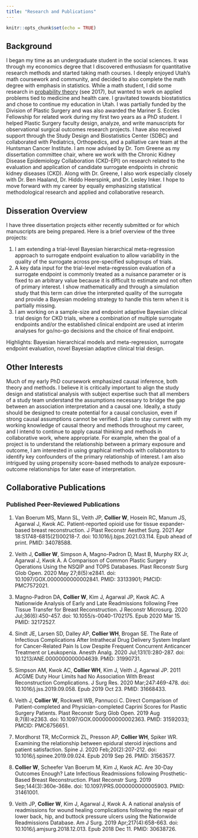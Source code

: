 ```yaml
---
title: "Research and Publications"
---
```


```r
knitr::opts_chunk$set(echo = TRUE)
```

## Background
I began my time as an undergraduate student in the social sciences. It was through my economics degree that I discovered enthusiasm for quantitative research methods and started taking math courses. I deeply enjoyed Utah's math coursework and community, and decided to also complete the math degree with emphasis in statistics. While a math student, I did some research in [probability theory](http://www.math.utah.edu/undergraduate/reu-archive.php) (see 2017), but wanted to work on applied problems tied to medicine and health care. I gravitated towards biostatistics and chose to continue my education in Utah. I was partially funded by the Division of Plastic Surgery and was also awarded the Mariner S. Eccles Fellowship for related work during my first two years as a PhD student. I helped Plastic Surgery faculty design, analyze, and write manuscripts for observational surgical outcomes research projects. I have also received support through the Study Design and Biostatistics Center (SDBC) and collaborated with Pediatrics, Orthopedics, and a palliative care team at the Huntsman Cancer Institute. I am now advised by Dr. Tom Greene as my dissertation committee chair, where we work with the Chronic Kidney Disease Epidemiology Collaboration (CKD-EPI) on research related to the evaluation and application of candidate surrogate endpoints in chronic kidney diseases (CKD). Along with Dr. Greene, I also work especially closely with Dr. Ben Haaland, Dr. Hiddo Heerspink, and Dr. Lesley Inker. I hope to move forward with my career by equally emphasizing statistical methodological research and applied and collaborative research.

## Disseration Overview
I have three dissertation projects either recently submitted or for which manuscripts are being prepared. Here is a brief overview of the three projects:

1. I am extending a trial-level Bayesian hierarchical meta-regression approach to surrogate endpoint evaluation to allow variability in the quality of the surrogate across pre-specified subgroups of trials. 
2. A key data input for the trial-level meta-regression evaluation of a surrogate endpoint is commonly treated as a nuisance parameter or is fixed to an arbitrary value because it is difficult to estimate and not often of primary interest. I show mathematically and through a simulation study that this term can drive the interpreted quality of the surrogate and provide a Bayesian modeling strategy to handle this term when it is partially missing. 
3. I am working on a sample-size and endpoint adaptive Bayesian clinical trial design for CKD trials, where a combination of multiple surrogate endpoints and/or the established clinical endpoint are used at interim analyses for go/no-go decisions and the choice of final endpoint.

Highlights: Bayesian hierarchical models and meta-regression, surrogate endpoint evaluation, novel Bayesian adaptive clinical trial design. 

## Other Interests

Much of my early PhD coursework emphasized causal inference, both theory and methods. I believe it is critically important to align the study design and statistical analysis with subject expertise such that all members of a study team understand the assumptions necessary to bridge the gap between an association interpretation and a causal one. Ideally, a study should be designed to create potential for a causal conclusion, even if strong causal assumptions cannot be verified. I plan to stay current with my working knowledge of causal theory and methods throughout my career, and I intend to continue to apply causal thinking and methods in collaborative work, where appropriate. For example, when the goal of a project is to understand the relationship between a primary exposure and outcome, I am interested in using graphical methods with collaborators to identify key confounders of the primary relationship of interest. I am also intrigued by using propensity score-based methods to analyze exposure-outcome relationships for later ease of interpretation. 

## Collaborative Publications

### Published Peer-Reviewed Publications

1. Van Boerum MS, Mann SL, Veith JP, **Collier W**, Hosein RC, Manum JS, Agarwal J, Kwok AC. Patient-reported opioid use for tissue expander-based breast reconstruction. J Plast Reconstr Aesthet Surg. 2021 Apr 18:S1748-6815(21)00218-7. doi: 10.1016/j.bjps.2021.03.114. Epub ahead of print. PMID: 34078588.

2. Veith J, **Collier W**, Simpson A, Magno-Padron D, Mast B, Murphy RX Jr, Agarwal J, Kwok A. A Comparison of Common Plastic Surgery Operations Using the NSQIP and TOPS Databases. Plast Reconstr Surg Glob Open. 2020 May 27;8(5):e2841. doi: 10.1097/GOX.0000000000002841. PMID: 33133901; PMCID: PMC7572021.

3. Magno-Padron DA, **Collier W**, Kim J, Agarwal JP, Kwok AC. A Nationwide Analysis of Early and Late Readmissions following Free Tissue Transfer for Breast Reconstruction. J Reconstr Microsurg. 2020 Jul;36(6):450-457. doi: 10.1055/s-0040-1702175. Epub 2020 Mar 15. PMID: 32172527.

4. Sindt JE, Larsen SD, Dalley AP, **Collier WH**, Brogan SE. The Rate of Infectious Complications After Intrathecal Drug Delivery System Implant for Cancer-Related Pain Is Low Despite Frequent Concurrent Anticancer Treatment or Leukopenia. Anesth Analg. 2020 Jul;131(1):280-287. doi: 10.1213/ANE.0000000000004639. PMID: 31990731.

5. Simpson AM, Kwok AC, **Collier WH**, Kim J, Veith J, Agarwal JP. 2011 ACGME Duty Hour Limits had No Association With Breast Reconstruction Complications. J Surg Res. 2020 Mar;247:469-478. doi: 10.1016/j.jss.2019.09.058. Epub 2019 Oct 23. PMID: 31668433.

6. Veith J, **Collier W**, Rockwell WB, Pannucci C. Direct Comparison of Patient-completed and Physician-completed Caprini Scores for Plastic Surgery Patients. Plast Reconstr Surg Glob Open. 2019 Aug 8;7(8):e2363. doi: 10.1097/GOX.0000000000002363. PMID: 31592033; PMCID: PMC6756651.

7. Mordhorst TR, McCormick ZL, Presson AP, **Collier WH**, Spiker WR. Examining the relationship between epidural steroid injections and patient satisfaction. Spine J. 2020 Feb;20(2):207-212. doi: 10.1016/j.spinee.2019.09.024. Epub 2019 Sep 26. PMID: 31563577.

8. **Collier W**, Scheefer Van Boerum M, Kim J, Kwok AC. Are 30-Day Outcomes Enough? Late Infectious Readmissions following Prosthetic-Based Breast Reconstruction. Plast Reconstr Surg. 2019 Sep;144(3):360e-368e. doi: 10.1097/PRS.0000000000005903. PMID: 31461001.

9. Veith JP, **Collier W**, Kim J, Agarwal J, Kwok A. A national analysis of readmissions for wound healing complications following the repair of lower back, hip, and buttock pressure ulcers using the Nationwide Readmissions Database. Am J Surg. 2019 Apr;217(4):658-663. doi: 10.1016/j.amjsurg.2018.12.013. Epub 2018 Dec 11. PMID: 30638726.





